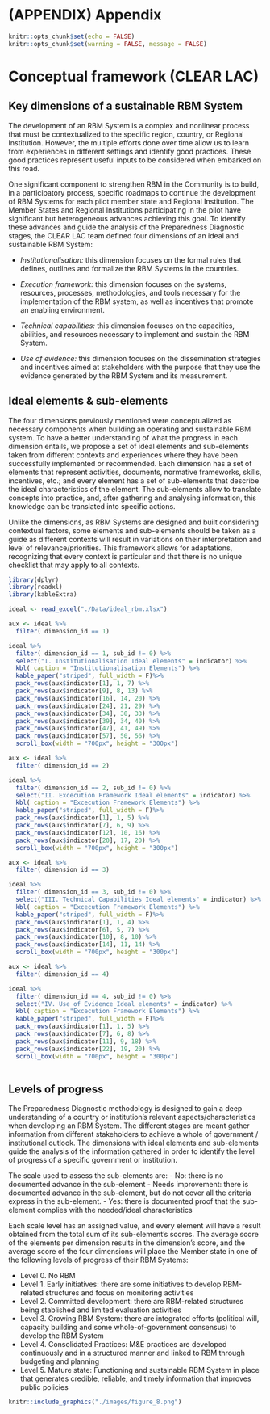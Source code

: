 # (APPENDIX) Appendix {-}

```r
knitr::opts_chunk$set(echo = FALSE)
knitr::opts_chunk$set(warning = FALSE, message = FALSE) 

```

# Conceptual framework (CLEAR LAC) {#appendixA}

## Key dimensions of a sustainable RBM System

The development of an RBM System is a complex and nonlinear process that must be contextualized to the specific region, country, or Regional Institution. However, the multiple efforts done over time allow us to learn from experiences in different settings and identify good practices. These good practices represent useful inputs to be considered when embarked on this road. 

One significant component to strengthen RBM in the Community is to build, in a participatory process, specific roadmaps to continue the development of RBM Systems for each pilot member state and Regional Institution. The Member States and Regional Institutions participating in the pilot have significant but heterogeneous advances achieving this goal. To identify these advances and guide the analysis of the Preparedness Diagnostic stages, the CLEAR LAC team defined four dimensions of an ideal and sustainable RBM System:

-	_Institutionalisation:_ this dimension focuses on the formal rules that defines, outlines and formalize the RBM Systems in the countries.

-	_Execution framework:_ this dimension focuses on the systems, resources, processes, methodologies, and tools necessary for the implementation of the RBM system, as well as incentives that promote an enabling environment.

-	_Technical capabilities:_ this dimension focuses on the capacities, abilities, and resources necessary to implement and sustain the RBM System.

-	_Use of evidence:_ this dimension focuses on the dissemination strategies and incentives aimed at stakeholders with the purpose that they use the evidence generated by the RBM System and its measurement.

##	Ideal elements & sub-elements

The four dimensions previously mentioned were conceptualized as necessary components when building an operating and sustainable RBM system. To have a better understanding of what the progress in each dimension entails, we propose a set of ideal elements and sub-elements taken from different contexts and experiences where they have been successfully implemented or recommended. Each dimension has a set of elements that represent activities, documents, normative frameworks, skills, incentives, etc.; and every element has a set of sub-elements that describe the ideal characteristics of the element. The sub-elements allow to translate concepts into practice, and, after gathering and analysing information, this knowledge can be translated into specific actions.

Unlike the dimensions, as RBM Systems are designed and built considering contextual factors, some elements and sub-elements should be taken as a guide as different contexts will result in variations on their interpretation and level of relevance/priorities. This framework allows for adaptations, recognizing that every context is particular and that there is no unique checklist that may apply to all contexts.

```r
library(dplyr)
library(readxl)
library(kableExtra)

ideal <- read_excel("./Data/ideal_rbm.xlsx")

aux <- ideal %>% 
  filter( dimension_id == 1)

ideal %>% 
  filter( dimension_id == 1, sub_id != 0) %>% 
  select("I. Institutionalisation Ideal elements" = indicator) %>% 
  kbl( caption = "Institutionalisation Elements") %>%
  kable_paper("striped", full_width = F)%>%
  pack_rows(aux$indicator[1], 1, 7) %>%
  pack_rows(aux$indicator[9], 8, 13) %>% 
  pack_rows(aux$indicator[16], 14, 20) %>% 
  pack_rows(aux$indicator[24], 21, 29) %>% 
  pack_rows(aux$indicator[34], 30, 33) %>%
  pack_rows(aux$indicator[39], 34, 40) %>%
  pack_rows(aux$indicator[47], 41, 49) %>%
  pack_rows(aux$indicator[57], 50, 56) %>%
  scroll_box(width = "700px", height = "300px")

aux <- ideal %>% 
  filter( dimension_id == 2)

ideal %>% 
  filter( dimension_id == 2, sub_id != 0) %>% 
  select("II. Excecution Framework Ideal elements" = indicator) %>% 
  kbl( caption = "Excecution Framework Elements") %>%
  kable_paper("striped", full_width = F)%>%
  pack_rows(aux$indicator[1], 1, 5) %>%
  pack_rows(aux$indicator[7], 6, 9) %>% 
  pack_rows(aux$indicator[12], 10, 16) %>% 
  pack_rows(aux$indicator[20], 17, 20) %>% 
  scroll_box(width = "700px", height = "300px")

aux <- ideal %>% 
  filter( dimension_id == 3)

ideal %>% 
  filter( dimension_id == 3, sub_id != 0) %>% 
  select("III. Technical Capabilities Ideal elements" = indicator) %>% 
  kbl( caption = "Excecution Framework Elements") %>%
  kable_paper("striped", full_width = F)%>%
  pack_rows(aux$indicator[1], 1, 4) %>%
  pack_rows(aux$indicator[6], 5, 7) %>% 
  pack_rows(aux$indicator[10], 8, 10) %>% 
  pack_rows(aux$indicator[14], 11, 14) %>% 
  scroll_box(width = "700px", height = "300px")

aux <- ideal %>% 
  filter( dimension_id == 4)

ideal %>% 
  filter( dimension_id == 4, sub_id != 0) %>% 
  select("IV. Use of Evidence Ideal elements" = indicator) %>% 
  kbl( caption = "Excecution Framework Elements") %>%
  kable_paper("striped", full_width = F)%>%
  pack_rows(aux$indicator[1], 1, 5) %>%
  pack_rows(aux$indicator[7], 6, 8) %>% 
  pack_rows(aux$indicator[11], 9, 18) %>% 
  pack_rows(aux$indicator[22], 19, 20) %>% 
  scroll_box(width = "700px", height = "300px")
    

```

##	Levels of progress

The Preparedness Diagnostic methodology is designed to gain a deep understanding of a country or institution’s relevant aspects/characteristics when developing an RBM System. The different stages are meant gather information from different stakeholders to achieve a whole of government / institutional outlook. The dimensions with ideal elements and sub-elements guide the analysis of the information gathered in order to identify the level of progress of a specific government or institution.

The scale used to assess the sub-elements are:
-	No: there is no documented advance in the sub-element
-	Needs improvement: there is documented advance in the sub-element, but do not cover all the criteria express in the sub-element.
-	Yes: there is documented proof that the sub-element complies with the needed/ideal characteristics

Each scale level has an assigned value, and every element will have a result obtained from the total sum of its sub-element’s scores. The average score of the elements per dimension results in the dimension’s score, and the average score of the four dimensions will place the Member state in one of the following levels of progress of their RBM Systems:

-	Level 0. No RBM
-	Level 1. Early initiatives: there are some initiatives to develop RBM-related structures and focus on monitoring activities
-	Level 2. Committed development: there are RBM-related structures being stablished and limited evaluation activities
-	Level 3. Growing RBM System: there are integrated efforts (political will, capacity building and some whole-of-government consensus) to develop the RBM System
-	Level 4. Consolidated Practices: M&E practices are developed continuously and in a structured manner and linked to RBM through budgeting and planning 
-	Level 5. Mature state: Functioning and sustainable RBM System in place that generates credible, reliable, and timely information that improves public policies

```r
knitr::include_graphics("./images/figure_8.png")
```




